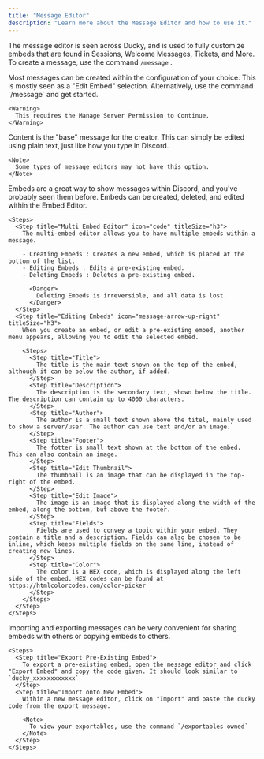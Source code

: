 ```yaml
---
title: "Message Editor"
description: "Learn more about the Message Editor and how to use it."
---
```


The message editor is seen across Ducky, and is used to fully customize embeds that are found in Sessions, Welcome Messages, Tickets, and More. To create a message, use the command `/message` .

<Steps>
  <Step title="Creating Message" titleSize="h2">
    Most messages can be created within the configuration of your choice. This is mostly seen as a "Edit Embed" selection. Alternatively, use the command `/message` and get started.

    <Warning>
      This requires the Manage Server Permission to Continue.
    </Warning>
  </Step>
  <Step title="Editing Content" titleSize="h2">
    Content is the "base" message for the creator. This can simply be edited using plain text, just like how you type in Discord.

    <Note>
      Some types of message editors may not have this option.
    </Note>
  </Step>
  <Step title="Editing Embeds" titleSize="h2">
    Embeds are a great way to show messages within Discord, and you've probably seen them before. Embeds can be created, deleted, and edited within the Embed Editor.

    <Steps>
      <Step title="Multi Embed Editor" icon="code" titleSize="h3">
        The multi-embed editor allows you to have multiple embeds within a message.

        - Creating Embeds : Creates a new embed, which is placed at the bottom of the list.
        - Editing Embeds : Edits a pre-existing embed.
        - Deleting Embeds : Deletes a pre-existing embed.

          <Danger>
            Deleting Embeds is irreversible, and all data is lost.
          </Danger>
      </Step>
      <Step title="Editing Embeds" icon="message-arrow-up-right" titleSize="h3">
        When you create an embed, or edit a pre-existing embed, another menu appears, allowing you to edit the selected embed.

        <Steps>
          <Step title="Title">
            The title is the main text shown on the top of the embed, although it can be below the author, if added.
          </Step>
          <Step title="Description">
            The description is the secondary text, shown below the title. The description can contain up to 4000 characters.
          </Step>
          <Step title="Author">
            The author is a small text shown above the titel, mainly used to show a server/user. The author can use text and/or an image.
          </Step>
          <Step title="Footer">
            The fotter is small text shown at the bottom of the embed. This can also contain an image.
          </Step>
          <Step title="Edit Thumbnail">
            The thumbnail is an image that can be displayed in the top-right of the embed.
          </Step>
          <Step title="Edit Image">
            The image is an image that is displayed along the width of the embed, along the bottom, but above the footer.
          </Step>
          <Step title="Fields">
            Fields are used to convey a topic within your embed. They contain a title and a description. Fields can also be chosen to be inline, which keeps multiple fields on the same line, instead of creating new lines.
          </Step>
          <Step title="Color">
            The color is a HEX code, which is displayed along the left side of the embed. HEX codes can be found at https://htmlcolorcodes.com/color-picker
          </Step>
        </Steps>
      </Step>
    </Steps>
  </Step>
  <Step title="Importing / Exporting Messages" stepNumber={4} titleSize="h2">
    Importing and exporting messages can be very convenient for sharing embeds with others or copying embeds to others.

    <Steps>
      <Step title="Export Pre-Existing Embed">
        To export a pre-existing embed, open the message editor and click "Export Embed" and copy the code given. It should look similar to `ducky_xxxxxxxxxxxx`
      </Step>
      <Step title="Import onto New Embed">
        Within a new message editor, click on "Import" and paste the ducky code from the export message.

        <Note>
          To view your exportables, use the command `/exportables owned`
        </Note>
      </Step>
    </Steps>
  </Step>
</Steps>